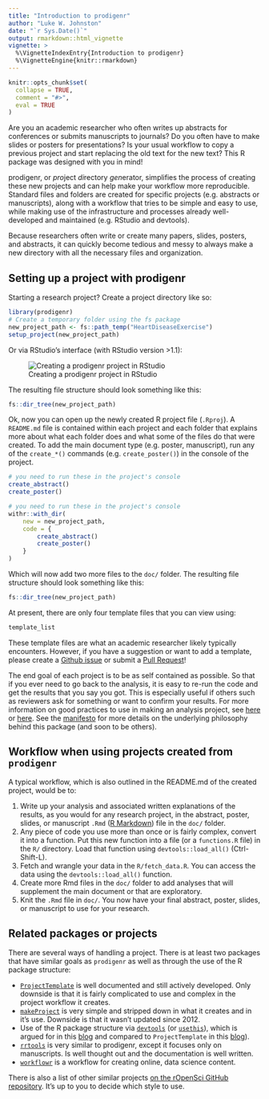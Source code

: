 ```yaml
---
title: "Introduction to prodigenr"
author: "Luke W. Johnston"
date: "`r Sys.Date()`"
output: rmarkdown::html_vignette
vignette: >
  %\VignetteIndexEntry{Introduction to prodigenr}
  %\VignetteEngine{knitr::rmarkdown}
---
```


```r
knitr::opts_chunk$set(
  collapse = TRUE,
  comment = "#>",
  eval = TRUE
)
```

Are you an academic researcher who often writes up abstracts for conferences or
submits manuscripts to journals? Do you often have to make slides or posters for
presentations? Is your usual workflow to copy a previous project and start 
replacing the old text for the new text? This R package was designed with you in
mind!

prodigenr, or *pro*ject *di*rectory *gen*erator, simplifies the process of
creating these new projects and can help make your workflow more reproducible.
Standard files and folders are created for specific projects (e.g. abstracts or
manuscripts), along with a workflow that tries to be simple and easy to use,
while making use of the infrastructure and processes already well-developed and
maintained (e.g. RStudio and devtools).

Because researchers often write or create many papers, slides, posters, and
abstracts, it can quickly become tedious and messy to always make a new
directory with all the necessary files and organization. 

## Setting up a project with prodigenr

Starting a research project? Create a project directory like so:

```r
library(prodigenr)
# Create a temporary folder using the fs package
new_project_path <- fs::path_temp("HeartDiseaseExercise")
setup_project(new_project_path)
```

Or via RStudio's interface (with RStudio version >1.1):

![Creating a prodigenr project in RStudio](../man/figures/rstudio-projects.gif)

The resulting file structure should look something like this:

```r
fs::dir_tree(new_project_path)
```

Ok, now you can open up the newly created R project file (`.Rproj`). A
`README.md` file is contained within each project and each folder that explains
more about what each folder does and what some of the files do that were
created. To add the main document type (e.g. poster, manuscript), run any of the
`create_*()` commands (e.g. `create_poster()`) in the console of the project.

```r
# you need to run these in the project's console
create_abstract()
create_poster()
```

```r
# you need to run these in the project's console
withr::with_dir(
    new = new_project_path,
    code = {
        create_abstract()
        create_poster()
    }
)
```

Which will now add two more files to the `doc/` folder. The resulting file
structure should look something like this:

```r
fs::dir_tree(new_project_path)
```

At present, there are only four template files that you can view using:

```r
template_list
```

These template files are what an academic researcher likely typically encounters.
However, if you have a suggestion or want to add a template, please create a
[Github issue](https://github.com/rostools/prodigenr/issues) or submit a [Pull Request](https://github.com/rostools/prodigenr/pulls)!

The end goal of each project is to be as self contained as possible. So that if
you ever need to go back to the analysis, it is easy to re-run the code and get
the results that you say you got. This is especially useful if others such as
reviewers ask for something or want to confirm your results. For more
information on good practices to use in making an analysis project, see 
[here](http://stats.stackexchange.com/questions/2910/how-to-efficiently-manage-a-statistical-analysis-project)
or 
[here](http://www.r-bloggers.com/managing-a-statistical-analysis-project-%E2%80%93-guidelines-and-best-practices/). See the [manifesto](https://rostools.gitlab.io/manifesto) for more details on 
the underlying philosophy behind this package (and soon to be others). 

<!-- TODO: Add typical workflow in the rostools manifesto and link to there -->

## Workflow when using projects created from `prodigenr`

A typical workflow, which is also outlined in the README.md of the created
project, would be to:

1. Write up your analysis and associated written explanations of the results, as
you would for any research project, in the abstract, poster, slides, or
manuscript `.Rmd` ([R Markdown](http://rmarkdown.rstudio.com/)) file in the
`doc/` folder.
2. Any piece of code you use more than once or is fairly complex, convert it
into a function. Put this new function into a file (or a `functions.R` file) in the
`R/` directory. Load that function using `devtools::load_all()` (Ctrl-Shift-L).
3. Fetch and wrangle your data in the `R/fetch_data.R`. You can access the
data using the `devtools::load_all()` function.
4. Create more Rmd files in the `doc/` folder to add analyses that will
supplement the main document or that are exploratory.
5. Knit the `.Rmd` file in `doc/`. You now have your final abstract, poster,
slides, or manuscript to use for your research.

## Related packages or projects

There are several ways of handling a project. There is at least two packages
that have similar goals as `prodigenr` as well as through the use of the R
package structure:

- [`ProjectTemplate`](http://projecttemplate.net/) is well documented and still
actively developed. Only downside is that it is fairly complicated to use and
complex in the project workflow it creates.
- [`makeProject`](https://cran.r-project.org/package=makeProject)
is very simple and stripped down in what it creates and in it's use. Downside is
that it wasn't updated since 2012.
- Use of the R package structure via
[`devtools`](https://cran.r-project.org/package=devtools) (or
[`usethis`](https://cran.r-project.org/package=usethis)),
which is argued for in this
[blog](https://rmflight.github.io/posts/2014/07/vignetteAnalysis.html) and
compared to `ProjectTemplate` in this
[blog](https://rmflight.github.io/posts/2014/07/zpackages_vs_projectTemplate.html)).
- [`rrtools`](https://github.com/benmarwick/rrtools) is very similar to prodigenr, 
except it focuses only on manuscripts. Is well thought out and the documentation
is well written.
- [`workflowr`](https://github.com/jdblischak/workflowr) is a workflow for creating
online, data science content.

There is also a list of other similar projects 
[on the rOpenSci GitHub repository](https://github.com/ropensci/rrrpkg#useful-tools-and-templates-for-making-research-compendia). 
It's up to you to decide which style to use. 
